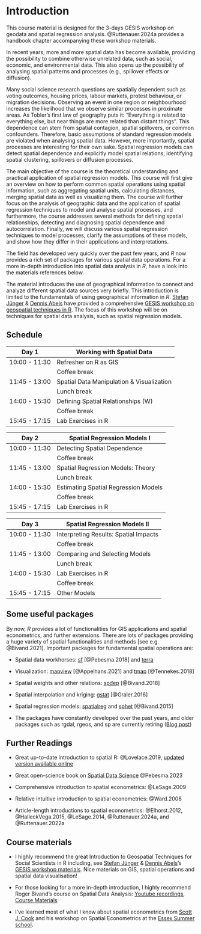 # Introduction {.unnumbered}

This course material is designed for the 3-days GESIS workshop on geodata and spatial regression analysis. @Ruttenauer.2024a provides a handbook chapter accompanying these workshop materials.

In recent years, more and more spatial data has become available, providing the possibility to combine otherwise unrelated data, such as social, economic, and environmental data. This also opens up the possibility of analysing spatial patterns and processes (e.g., spillover effects or diffusion).

Many social science research questions are spatially dependent such as voting outcomes, housing prices, labour markets, protest behaviour, or migration decisions. Observing an event in one region or neighbourhood increases the likelihood that we observe similar processes in proximate areas. As Tobler's first law of geography puts it: "Everything is related to everything else, but near things are more related than distant things". This dependence can stem from spatial contagion, spatial spillovers, or common confounders. Therefore, basic assumptions of standard regression models are violated when analysing spatial data. However, more importantly, spatial processes are interesting for their own sake. Spatial regression models can detect spatial dependence and explicitly model spatial relations, identifying spatial clustering, spillovers or diffusion processes.

The main objective of the course is the theoretical understanding and practical application of spatial regression models. This course will first give an overview on how to perform common spatial operations using spatial information, such as aggregating spatial units, calculating distances, merging spatial data as well as visualizing them. The course will further focus on the analysis of geographic data and the application of spatial regression techniques to model and analyse spatial processes, and furthermore, the course addresses several methods for defining spatial relationships, detecting and diagnosing spatial dependence and autocorrelation. Finally, we will discuss various spatial regression techniques to model processes, clarify the assumptions of these models, and show how they differ in their applications and interpretations.

The field has developed very quickly over the past few years, and *R* now provides a rich set of packages for various spatial data operations. For a more in-depth introduction into spatial data analysis in *R*, have a look into the materials references below.

The material introduces the use of geographical information to connect and analyze different spatial data sources very briefly. This introduction is limited to the fundamentals of using geographical information in *R*. [Stefan Jünger](https://stefanjuenger.github.io/) & [Dennis Abels](https://www.gesis.org/institut/ueber-uns/mitarbeitendenverzeichnis/person/Dennis.Abel) have provided a comprehensive [GESIS workshop on geospatial techniques in R](https://github.com/StefanJuenger/gesis-workshop-geospatial-techniques-R-2025). The focus of this workshop will be on techniques for spatial data analysis, such as spatial regression models.

## Schedule {.unnumbered}

| Day 1         | Working with Spatial Data                 |
|---------------|-------------------------------------------|
| 10:00 - 11:30 | Refresher on R as GIS                     |
|               | Coffee break                              |
| 11:45 - 13:00 | Spatial Data Manipulation & Visualization |
|               | Lunch break                               |
| 14:00 - 15:30 | Defining Spatial Relationships (W)        |
|               | Coffee break                              |
| 15:45 - 17:15 | Lab Exercises in R                        |

| Day 2         | Spatial Regression Models I           |
|---------------|---------------------------------------|
| 10:00 - 11:30 | Detecting Spatial Dependence          |
|               | Coffee break                          |
| 11:45 - 13:00 | Spatial Regression Models: Theory     |
|               | Lunch break                           |
| 14:00 - 15:30 | Estimating Spatial Regression Models  |
|               | Coffee break                          |
| 15:45 - 17:15 | Lab Exercises in R                    |

| Day 3         | Spatial Regression Models II        |
|---------------|-------------------------------------|
| 10:00 - 11:30 | Interpreting Results: Spatial Impacts  |
|               | Coffee break                        |
| 11:45 - 13:00 | Comparing and Selecting Models      |
|               | Lunch break                         |
| 14:00 - 15:30 | Lab Exercises in R                  |
|               | Coffee break                        |
| 15:45 - 17:15 | Other Models                        |



## Some useful packages {.unnumbered}

By now, *R* provides a lot of functionalities for GIS applications and spatial econometrics, and further extensions. There are lots of packages providing a huge variety of spatial functionalities and methods [see e.g. @Bivand.2021]. Important packages for fundamental spatial operations are:

-   Spatial data workhorses: [sf](https://cran.r-project.org/web/packages/sf/index.html) [@Pebesma.2018] and [terra](https://cran.r-project.org/web/packages/terra/index.html)

-   Visualization: [mapview](https://cran.r-project.org/web/packages/mapview/index.html) [@Appelhans.2021] and [tmap](https://cran.r-project.org/web/packages/tmap/index.html) [@Tennekes.2018]

-   Spatial weights and other relations: [spdep](https://cran.r-project.org/web/packages/stars/index.html) [@Bivand.2018]

-   Spatial interpolation and kriging: [gstat](https://cran.r-project.org/web/packages/gstat/index.html) [@Graler.2016]

-   Spatial regression models: [spatialreg](https://cran.r-project.org/web/packages/spatialreg/index.html) and [sphet](https://cran.r-project.org/web/packages/sphet/index.html) [@Bivand.2015]

-   The packages have constantly developed over the past years, and older packages such as rgdal, rgeos, and sp are currently retiring ([Blog post](https://geocompx.org/post/2023/rgdal-retirement/))

## Further Readings {.unnumbered}

-   Great up-to-date introduction to spatial R: @Lovelace.2019, [updated version available online](https://geocompr.robinlovelace.net/)

-   Great open-science book on [Spatial Data Science](https://www.r-spatial.org/book) @Pebesma.2023

-   Comprehensive introduction to spatial econometrics: @LeSage.2009

-   Relative intuitive introduction to spatial econometrics: @Ward.2008

-   Article-length introductions to spatial econometrics: @Elhorst.2012, @HalleckVega.2015, @LeSage.2014, @Ruttenauer.2024a, and @Ruttenauer.2022a

## Course materials {.unnumbered}

-   I highly recommend the great Introduction to Geospatial Techniques for Social Scientists in R including, see [Stefan Jünger](https://stefanjuenger.github.io/) & [Dennis Abels](https://www.gesis.org/institut/ueber-uns/mitarbeitendenverzeichnis/person/Dennis.Abel)'s [GESIS workshop materials](https://github.com/StefanJuenger/gesis-workshop-geospatial-techniques-R-2025). Nice materials on GIS, spatial operations and spatial data visualisation!

-   For those looking for a more in-depth introduction, I highly recommend Roger Bivand's course on Spatial Data Analysis: [Youtube recordings](https://www.youtube.com/watch?v=KkIbg50Pa0I&list=PLXUoTpMa_9s10NVk4dBQljNOaOXAOhcE0), [Course Materials](https://rsbivand.github.io/ECS530_h19/)

-   I've learned most of what I know about spatial econometrics from [Scott J. Cook](http://www.scottjcook.net/) and his workshop on Spatial Econometrics at the [Essex Summer school](https://essexsummerschool.com/).
